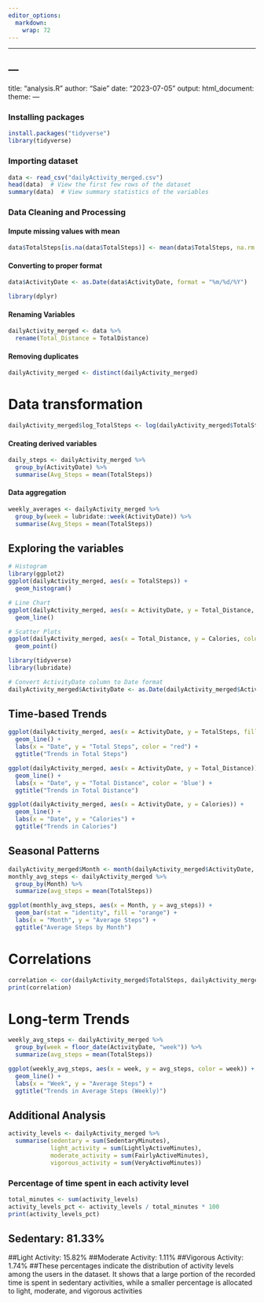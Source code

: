 ```yaml
---
editor_options:
  markdown:
    wrap: 72
---
```


------------------------------------------------------------------------

---
---
title: "analysis.R"
author: "Saie"
date: "2023-07-05"
output:
  html_document:
    theme: 
---

### Installing packages

```r
install.packages("tidyverse")
library(tidyverse)
```

### Importing dataset

```r
data <- read_csv("dailyActivity_merged.csv")
head(data)  # View the first few rows of the dataset
summary(data)  # View summary statistics of the variables
```

### Data Cleaning and Processing

#### Impute missing values with mean

```r
data$TotalSteps[is.na(data$TotalSteps)] <- mean(data$TotalSteps, na.rm = TRUE)
```

#### Converting to proper format

```r
data$ActivityDate <- as.Date(data$ActivityDate, format = "%m/%d/%Y")
```

```r
library(dplyr)
```

#### Renaming Variables

```r
dailyActivity_merged <- data %>%
  rename(Total_Distance = TotalDistance)
```

#### Removing duplicates

```r
dailyActivity_merged <- distinct(dailyActivity_merged)
```

# Data transformation

```r
dailyActivity_merged$log_TotalSteps <- log(dailyActivity_merged$TotalSteps)
```

#### Creating derived variables

```r
daily_steps <- dailyActivity_merged %>%
  group_by(ActivityDate) %>%
  summarise(Avg_Steps = mean(TotalSteps))
```

#### Data aggregation

```r
weekly_averages <- dailyActivity_merged %>%
  group_by(week = lubridate::week(ActivityDate)) %>%
  summarise(Avg_Steps = mean(TotalSteps))
```

## Exploring the variables

```r
# Histogram 
library(ggplot2)
ggplot(dailyActivity_merged, aes(x = TotalSteps)) +
  geom_histogram()
```

```r
# Line Chart 
ggplot(dailyActivity_merged, aes(x = ActivityDate, y = Total_Distance, color = ActivityDate, fill = Total_Distance)) +
  geom_line()
```

```r
# Scatter Plots
ggplot(dailyActivity_merged, aes(x = Total_Distance, y = Calories, color = Calories, alpha = Total_Distance)) +
  geom_point()
```

```r
library(tidyverse)
library(lubridate)
```

```r
# Convert ActivityDate column to Date format
dailyActivity_merged$ActivityDate <- as.Date(dailyActivity_merged$ActivityDate)
```

## Time-based Trends

```r
ggplot(dailyActivity_merged, aes(x = ActivityDate, y = TotalSteps, fill = ActivityDate)) +
  geom_line() +
  labs(x = "Date", y = "Total Steps", color = "red") +
  ggtitle("Trends in Total Steps")
```

```r
ggplot(dailyActivity_merged, aes(x = ActivityDate, y = Total_Distance)) +
  geom_line() +
  labs(x = "Date", y = "Total Distance", color = 'blue') +
  ggtitle("Trends in Total Distance")
```

```r
ggplot(dailyActivity_merged, aes(x = ActivityDate, y = Calories)) +
  geom_line() +
  labs(x = "Date", y = "Calories") +
  ggtitle("Trends in Calories")
```

## Seasonal Patterns

```r
dailyActivity_merged$Month <- month(dailyActivity_merged$ActivityDate, label = TRUE)
monthly_avg_steps <- dailyActivity_merged %>%
  group_by(Month) %>%
  summarize(avg_steps = mean(TotalSteps))
```

```r
ggplot(monthly_avg_steps, aes(x = Month, y = avg_steps)) +
  geom_bar(stat = "identity", fill = "orange") +
  labs(x = "Month", y = "Average Steps") +
  ggtitle("Average Steps by Month")
```

# Correlations

```r
correlation <- cor(dailyActivity_merged$TotalSteps, dailyActivity_merged$Calories)
print(correlation)
```

# Long-term Trends

```r
weekly_avg_steps <- dailyActivity_merged %>%
  group_by(week = floor_date(ActivityDate, "week")) %>%
  summarize(avg_steps = mean(TotalSteps))
```

```r
ggplot(weekly_avg_steps, aes(x = week, y = avg_steps, color = week)) +
  geom_line() +
  labs(x = "Week", y = "Average Steps") +
  ggtitle("Trends in Average Steps (Weekly)")
```

## Additional Analysis

```r
activity_levels <- dailyActivity_merged %>%
  summarise(sedentary = sum(SedentaryMinutes),
            light_activity = sum(LightlyActiveMinutes),
            moderate_activity = sum(FairlyActiveMinutes),
            vigorous_activity = sum(VeryActiveMinutes))
```

### Percentage of time spent in each activity level

```r
total_minutes <- sum(activity_levels)
activity_levels_pct <- activity_levels / total_minutes * 100
print(activity_levels_pct)
```

## Sedentary: 81.33%

##Light Activity: 15.82% ##Moderate Activity: 1.11% ##Vigorous Activity:
1.74% ##These percentages indicate the distribution of activity levels
among the users in the dataset. It shows that a large portion of the
recorded time is spent in sedentary activities, while a smaller
percentage is allocated to light, moderate, and vigorous activities
